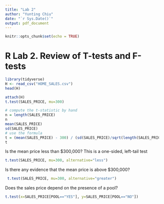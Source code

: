 ```yaml
---
title: "Lab 2"
author: "Yunting Chiu"
date: "`r Sys.Date()`"
output: pdf_document
---
```


```r
knitr::opts_chunk$set(echo = TRUE)
```

# R Lab 2. Review of T-tests and F-tests

```r
library(tidyverse)
H <- read_csv("HOME_SALES.csv") 
head(H)
```

```r
attach(H)
t.test(SALES_PRICE, mu=300)
```

```r
# compute the t-statistic by hand
n = length(SALES_PRICE)
n
mean(SALES_PRICE)
sd(SALES_PRICE)
# use the formula
t = (mean(SALES_PRICE) - 300) / (sd(SALES_PRICE)/sqrt(length(SALES_PRICE)))
t
```

Is the mean price less than $300,000? 
This is a one-sided, left-tail test
```r
t.test(SALES_PRICE, mu=300, alternative="less")
```

Is there any evidence that the mean price is above $300,000?
```r
 t.test(SALES_PRICE, mu=300, alternative="greater")
```

Does the sales price depend on the presence of a pool? 
```r
t.test(x=SALES_PRICE[POOL=="YES"], y=SALES_PRICE[POOL=="NO"])
```

